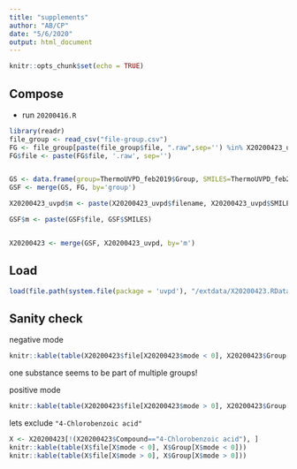 ```yaml
---
title: "supplements"
author: "AB/CP"
date: "5/6/2020"
output: html_document
---
```


```r
knitr::opts_chunk$set(echo = TRUE)
```

## Compose

* run `20200416.R`

```r
library(readr)
file_group <- read_csv("file-group.csv")
FG <- file_group[paste(file_group$file, ".raw",sep='') %in% X20200423_uvpd$filename, ]
FG$file <- paste(FG$file, '.raw', sep='')


GS <- data.frame(group=ThermoUVPD_feb2019$Group, SMILES=ThermoUVPD_feb2019$SMILES)
GSF <- merge(GS, FG, by='group')

X20200423_uvpd$m <- paste(X20200423_uvpd$filename, X20200423_uvpd$SMILES)

GSF$m <- paste(GSF$file, GSF$SMILES)


X20200423 <- merge(GSF, X20200423_uvpd, by='m')

```


## Load
```r
load(file.path(system.file(package = 'uvpd'), "/extdata/X20200423.RData"))
```


## Sanity check


negative mode
```r
knitr::kable(table(X20200423$file[X20200423$mode < 0], X20200423$Group[X20200423$mode < 0]))
```

one substance seems to be part of multiple groups!

positive mode

```r
knitr::kable(table(X20200423$file[X20200423$mode > 0], X20200423$Group[X20200423$mode > 0]))
```

lets exclude `"4-Chlorobenzoic acid"`

```r
X <- X20200423[!(X20200423$Compound=="4-Chlorobenzoic acid"), ]
knitr::kable(table(X$file[X$mode < 0], X$Group[X$mode < 0]))
knitr::kable(table(X$file[X$mode > 0], X$Group[X$mode > 0]))
```


